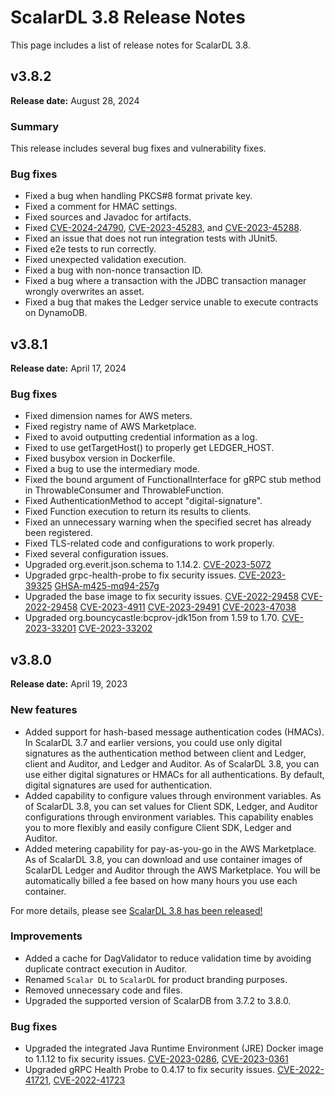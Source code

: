 # ScalarDL 3.8 Release Notes

This page includes a list of release notes for ScalarDL 3.8.

## v3.8.2

**Release date:** August 28, 2024

### Summary

This release includes several bug fixes and vulnerability fixes.

### Bug fixes

- Fixed a bug when handling PKCS#8 format private key.
- Fixed a comment for HMAC settings.
- Fixed sources and Javadoc for artifacts.
- Fixed [CVE-2024-24790](https://github.com/advisories/GHSA-49gw-vxvf-fc2g "CVE-2024-24790"), [CVE-2023-45283](https://github.com/advisories/GHSA-vvjp-q62m-2vph "CVE-2023-45283"), and [CVE-2023-45288](https://github.com/advisories/GHSA-4v7x-pqxf-cx7m "CVE-2023-45288").
- Fixed an issue that does not run integration tests with JUnit5.
- Fixed e2e tests to run correctly.
- Fixed unexpected validation execution.
- Fixed a bug with non-nonce transaction ID.
- Fixed a bug where a transaction with the JDBC transaction manager wrongly overwrites an asset.
- Fixed a bug that makes the Ledger service unable to execute contracts on DynamoDB.

## v3.8.1

**Release date:** April 17, 2024

### Bug fixes

- Fixed dimension names for AWS meters.
- Fixed registry name of AWS Marketplace.
- Fixed to avoid outputting credential information as a log.
- Fixed to use getTargetHost() to properly get LEDGER_HOST.
- Fixed busybox version in Dockerfile.
- Fixed a bug to use the intermediary mode.
- Fixed the bound argument of FunctionalInterface for gRPC stub method in ThrowableConsumer and ThrowableFunction.
- Fixed AuthenticationMethod to accept "digital-signature".
- Fixed Function execution to return its results to clients.
- Fixed an unnecessary warning when the specified secret has already been registered.
- Fixed TLS-related code and configurations to work properly.
- Fixed several configuration issues.
- Upgraded org.everit.json.schema to 1.14.2. [CVE-2023-5072](https://github.com/advisories/GHSA-4jq9-2xhw-jpx7 "CVE-2023-5072")
- Upgraded grpc-health-probe to fix security issues. [CVE-2023-39325](https://github.com/advisories/GHSA-4374-p667-p6c8 "CVE-2023-39325") [GHSA-m425-mq94-257g](https://github.com/advisories/GHSA-m425-mq94-257g "GHSA-m425-mq94-257g")
- Upgraded the base image to fix security issues. [CVE-2022-29458](https://github.com/advisories/GHSA-jh4f-5j2m-4v9c "CVE-2022-29458") [CVE-2022-29458](https://github.com/advisories/GHSA-jh4f-5j2m-4v9c "CVE-2022-29458") [CVE-2023-4911](https://github.com/advisories/GHSA-m77w-6vjw-wh2f "CVE-2023-4911") [CVE-2023-29491](https://github.com/advisories/GHSA-vh2x-5rx6-qqhv "CVE-2023-29491") [CVE-2023-47038](https://github.com/advisories/GHSA-96fh-9q43-rmjh "CVE-2023-47038")
- Upgraded org.bouncycastle:bcprov-jdk15on from 1.59 to 1.70. [CVE-2023-33201](https://github.com/advisories/GHSA-hr8g-6v94-x4m9 "CVE-2023-33201") [CVE-2023-33202](https://github.com/advisories/GHSA-wjxj-5m7g-mg7q "CVE-2023-33202")

## v3.8.0

**Release date:** April 19, 2023

### New features

- Added support for hash-based message authentication codes (HMACs). In ScalarDL 3.7 and earlier versions, you could use only digital signatures as the authentication method between client and Ledger, client and Auditor, and Ledger and Auditor. As of ScalarDL 3.8, you can use either digital signatures or HMACs for all authentications. By default, digital signatures are used for authentication.
- Added capability to configure values through environment variables. As of ScalarDL 3.8, you can set values for Client SDK, Ledger, and Auditor configurations through environment variables. This capability enables you to more flexibly and easily configure Client SDK, Ledger and Auditor.
- Added metering capability for pay-as-you-go in the AWS Marketplace. As of ScalarDL 3.8, you can download and use container images of ScalarDL Ledger and Auditor through the AWS Marketplace. You will be automatically billed a fee based on how many hours you use each container.

For more details, please see [ScalarDL 3.8 has been released!](https://medium.com/scalar-engineering/scalardl-3-8-has-been-released-40ed12242d6c)

### Improvements

- Added a cache for DagValidator to reduce validation time by avoiding duplicate contract execution in Auditor.
- Renamed `Scalar DL` to `ScalarDL` for product branding purposes.
- Removed unnecessary code and files.
- Upgraded the supported version of ScalarDB from 3.7.2 to 3.8.0.

### Bug fixes

- Upgraded the integrated Java Runtime Environment (JRE) Docker image to 1.1.12 to fix security issues. [CVE-2023-0286](https://nvd.nist.gov/vuln/detail/CVE-2023-0286), [CVE-2023-0361](https://nvd.nist.gov/vuln/detail/CVE-2023-0361)
- Upgraded gRPC Health Probe to 0.4.17 to fix security issues. [CVE-2022-41721](https://nvd.nist.gov/vuln/detail/CVE-2022-41721), [CVE-2022-41723](https://nvd.nist.gov/vuln/detail/cve-2022-41723)
